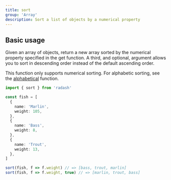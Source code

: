 ```yaml
---
title: sort
group: 'Array'
description: Sort a list of objects by a numerical property
---
```


## Basic usage

Given an array of objects, return a new array sorted by the numerical property specified in the get function. A third, and optional, argument allows you to sort in descending order instead of the default ascending order.

This function only supports numerical sorting. For alphabetic sorting, see the [alphabetical](./alphabetical) function.

```ts
import { sort } from 'radash'

const fish = [
  {
    name: 'Marlin',
    weight: 105,
  },
  {
    name: 'Bass',
    weight: 8,
  },
  {
    name: 'Trout',
    weight: 13,
  },
]

sort(fish, f => f.weight) // => [bass, trout, marlin]
sort(fish, f => f.weight, true) // => [marlin, trout, bass]
```

